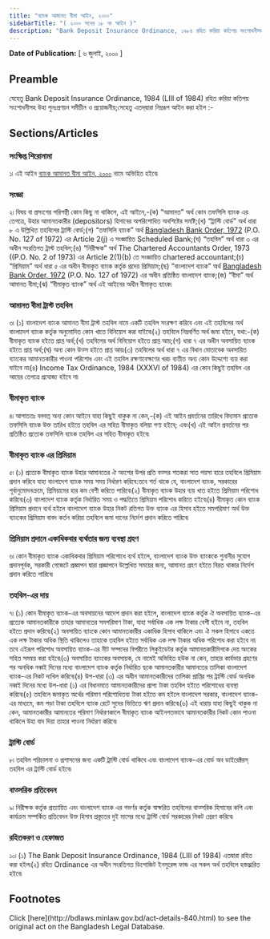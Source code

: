 ```yaml
---
title: "ব্যাংক আমানত বীমা আইন, ২০০০"
sidebarTitle: "( ২০০০ সনের ১৮ নং আইন )"
description: "Bank Deposit Insurance Ordinance, ১৯৮৪ রহিত করিয়া কতিপয় সংশোধনীসহ উহা পুনঃপ্রণয়নের উদ্দেশ্যে প্রণীত আইন৷"
---
```


**Date of Publication:** [ ৬ জুলাই, ২০০০ ]

## Preamble

যেহেতু Bank Deposit Insurance Ordinance, 1984 (LIII of 1984) রহিত করিয়া কতিপয় সংশোধনীসহ উহা পুনঃপ্রণয়ন সমীচীন ও প্রয়োজনীয়;সেহেতু এতদ্‌দ্বারা নিম্নরূপ আইন করা হইল :-

## Sections/Articles

### সংক্ষিপ্ত শিরোনামা

১৷ এই আইন [ব্যাংক আমানত বীমা আইন, ২০০০](/laws/act-840 "ব্যাংক আমানত বীমা আইন, ২০০০") নামে অভিহিত হইবে৷

### সংজ্ঞা

২৷ বিষয় বা প্রসংগের পরিপন্থী কোন কিছু না থাকিলে, এই আইনে,-(ক) “আমানত” অর্থ কোন তফসিলি ব্যাংক এর তেগত্রে, উহার আমানতকারীর (depositors) হিসাবের অপরিশোধিত অবশিষ্টের সমষ্টি;(খ) “ট্রাস্টি বোর্ড” অর্থ ধারা ৮ এ উল্লিখিত তহবিলের ট্রাস্টি বোর্ড;(গ) “তফসিলি ব্যাংক” অর্থ [Bangladesh Bank Order, 1972](/laws/act-415 "Bangladesh Bank Order, 1972 ") (P.O. No. 127 of 1972) এর Article 2(j) এ সংজ্ঞায়িত Scheduled Bank;(ঘ) “তহবিল” অর্থ ধারা ৩ এর অধীন সংরতিগত ট্রাস্ট তহবিল;(ঙ) “নিরীক্ষক” অর্থ The Chartered Accountants Order, 1973 ((P.O. No. 2 of 1973) এর Article 2(1)(b) তে সংজ্ঞায়িত chartered accountant;(চ) “প্রিমিয়াম” অর্থ ধারা ৫ এর অধীন বীমাকৃত ব্যাংক কর্তৃক প্রদেয় প্রিমিয়াম;(ছ) “বাংলাদেশ ব্যাংক” অর্থ [Bangladesh Bank Order, 1972](/laws/act-415 "Bangladesh Bank Order, 1972 ") (P.O. No. 127 of 1972) এর অধীন প্রতিষ্ঠিত বাংলাদেশ ব্যাংক;(জ) “বীমা” অর্থ আমানত বীমা;(ঝ) “বীমাকৃত ব্যাংক” অর্থ এই আইনের অধীন বীমাকৃত ব্যাংক৷

### আমানত বীমা ট্রাস্ট তহবিল

৩৷ (১) বাংলাদেশ ব্যাংক আমানত বীমা ট্রাস্ট তহবিল নামে একটি তহবিল সংরক্ষণ করিবে এবং এই তহবিলের অর্থ বাংলাদেশ ব্যাংক কর্তৃক অনুমোদিত কোন খাতে বিনিয়োগ করা যাইবে৷(২) তহবিলে নিম্নবর্ণিত অর্থ জমা হইবে, যথা:-(ক) বীমাকৃত ব্যাংক হইতে প্রাপ্ত অর্থ;(খ) তহবিলের অর্থ বিনিয়োগ হইতে প্রাপ্ত আয়;(গ) ধারা ৭ এর অধীন অবসায়িত ব্যাংক হইতে প্রাপ্ত অর্থ;(ঘ) অন্য কোন উত্স হইতে প্রাপ্ত আয়৷(৩) তহবিলের অর্থ ধারা ৭ এর বিধান মোতাবেক অবসায়িত ব্যাংকের আমানতকারীর পাওনা পরিশোধ এবং এই তহবিল রক্ষণাবেক্ষণের খরচ ব্যতীত অন্য কোন উদ্দেশ্যে ব্যয় করা যাইবে না৷(৪) Income Tax Ordinance, 1984 (XXXVI of 1984) এর কোন কিছুই তহবিল এর আয়ের তেগত্রে প্রযোজ্য হইবে না৷

### বীমাকৃত ব্যাংক

৪৷ আপাততঃ বলবত্ অন্য কোন আইনে যাহা কিছুই থাকুক না কেন,-(ক) এই আইন প্রবর্তনের তারিখে বিদ্যমান প্রত্যেক তফসিলি ব্যাংক উক্ত তারিখ হইতে তহবিল এর সহিত বীমাকৃত বলিয়া গণ্য হইবে; এবং(খ) এই আইন প্রবর্তনের পর প্রতিষ্ঠিত প্রত্যেক তফসিলি ব্যাংক তহবিল এর সহিত বীমাকৃত হইবে৷

### বীমাকৃত ব্যাংক এর প্রিমিয়াম

৫৷ (১) প্রত্যেক বীমাকৃত ব্যাংক উহার আমানতের ঐ অংশের উপর প্রতি বত্সর শতকরা সাত পয়সা হারে তহবিলে প্রিমিয়াম প্রদান করিবে যাহা বাংলাদেশ ব্যাংক সময় সময় নির্ধারণ করিবে:তবে শর্ত থাকে যে, বাংলাদেশ ব্যাংক, সরকারের পূর্বানুমোদনক্রমে, প্রিমিয়ামের হার কম বেশী করিতে পারিবে৷(২) বীমাকৃত ব্যাংক উহার ব্যয় খাত হইতে প্রিমিয়াম পরিশোধ করিবে৷(৩) বাংলাদেশ ব্যাংক কর্তৃক নির্ধারিত সময় ও পদ্ধতিতে প্রিমিয়াম পরিশোধ করিতে হইবে৷(৪) বীমাকৃত কোন ব্যাংক প্রিমিয়াম প্রদানে ব্যর্থ হইলে বাংলাদেশ ব্যাংক উহার নিকট রতিগত উক্ত ব্যাংক এর হিসাব হইতে সমপরিমাণ অর্থ উক্ত ব্যাংকের প্রিমিয়াম বাবদ কর্তন করিয়া তহবিলে জমা দানের নির্দেশ প্রদান করিতে পারিবে৷

### প্রিমিয়াম প্রদানে একাধিকবার ব্যর্থতার জন্য ব্যবস্থা গ্রহণ

৬৷ কোন বীমাকৃত ব্যাংক একাধিকবার প্রিমিয়াম পরিশোধে ব্যর্থ হইলে, বাংলাদেশ ব্যাংক উক্ত ব্যাংককে শুনানীর সুযোগ প্রদানপূর্বক, সরকারী গেজেটে প্রজ্ঞাপন দ্বারা প্রজ্ঞাপনে উল্লেখিত সময়ের জন্য, আমানত গ্রহণ হইতে বিরত থাকার নির্দেশ প্রদান করিতে পারিবে৷

### তহবিল-এর দায়

৭৷ (১) কোন বীমাকৃত ব্যাংক-এর অবসায়নের আদেশ প্রদান করা হইলে, বাংলাদেশ ব্যাংক কর্তৃক ঐ অবসায়িত ব্যাংক-এর প্রত্যেক আমানতকারীকে তাহার আমানতের সমপরিমাণ টাকা, যাহা সর্বাধিক এক লক্ষ টাকার বেশী হইবে না, তহবিল হইতে প্রদান করিবে৷(২) অবসায়িত ব্যাংকে কোন আমানতকারীর একাধিক হিসাব থাকিলে এবং ঐ সকল হিসাবে একত্রে এক লক্ষ টাকার অধিক স্থিতি থাকিলেও তাহাকে তহবিল হইতে সর্বাধিক এক লক্ষ টাকার অধিক পরিশোধ করা হইবে না৷ তবে এইরূপ পরিশোধ অবসায়িত ব্যাংক-এর নীট সম্পদের বিপরীতে লিকুইডেটর কর্তৃক আমানতকারীদিগকে দেয় অংকের সহিত সমন্বয় করা হইবে৷(৩) অবসায়িত ব্যাংকের অবসায়ক, যে নামেই অভিহিত হউক না কেন, তাহার কার্যভার গ্রহণের পর অনধিক নব্বই দিনের মধ্যে বাংলাদেশ ব্যাংক কর্তৃক নির্ধারিত ছকে আমানতকারীর আমানতের তালিকা বাংলাদেশ ব্যাংক-এর নিকট দাখিল করিবে৷(৪) উপ-ধারা (৩) এর অধীন আমানতকারীদের তালিকা প্রাপ্তির পর ট্রাস্টি বোর্ড অনধিক নব্বই দিনের মধ্যে উপ-ধারা (১) এর বিধানমতে আমানতকারীদের প্রাপ্য টাকা তহবিল হইতে পরিশোধের ব্যবস্থা করিবে৷(৫) তহবিলে জমাকৃত অর্থের পরিমাণ পরিশোধিতব্য টাকা হইতে কম হইলে বাংলাদেশ সরকার, বাংলাদেশ ব্যাংক-এর মাধ্যমে, কম পড়া টাকা তহবিলে ব্যাংক রেটে সুদের ভিত্তিতে ঋণ প্রদান করিবে৷(৬) এই ধারায় যাহা কিছুই থাকুক না কেন, আমানতকারীর আমানতের পরিমাণ নির্ধারণকালে বীমাকৃত ব্যাংক আইনগতভাবে আমানতকারীর নিকট কোন পাওনা থাকিলে উহা বাদ দিয়া তাহার পাওনা নির্ধারণ করিবে৷

### ট্রাস্টি বোর্ড

৮৷ তহবিল পরিচালনা ও প্রশাসনের জন্য একটি ট্রাস্টি বোর্ড থাকিবে এবং বাংলাদেশ ব্যাংক-এর বোর্ড অব ডাইরেক্টরস্‌ তহবিল এর ট্রাস্টি বোর্ড হইবে৷

### বাত্সরিক প্রতিবেদন

৯৷ নিরীক্ষক কর্তৃক প্রত্যায়িত এবং বাংলাদেশ ব্যাংক এর গভর্ণর কর্তৃক স্বাক্ষরিত তহবিলের বাত্সরিক হিসাবের কপি এবং কার্যক্রম সম্পর্কিত প্রতিবেদন উক্ত হিসাব প্রস্তুতের দুই মাসের মধ্যে ট্রাস্টি বোর্ড সরকারের নিকট প্রেরণ করিবে৷

### রহিতকরণ ও হেফাজত

১০৷ (১) The Bank Deposit Insurance Ordinance, 1984 (LIII of 1984) এতদ্বারা রহিত করা হইল৷(২) রহিত Ordinance এর অধীন সংরতিগত ডিপোজিট ইনসুরেন্স ফান্ড এর সকল অর্থ তহবিলে হস্তন্ত্মরিত হইবে৷

## Footnotes

<Note>
  Click [here](http://bdlaws.minlaw.gov.bd/act-details-840.html) to see the original act on the Bangladesh Legal Database.
</Note>
